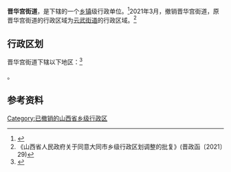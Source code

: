 {{中国乡级行政区|14/02/03/011/000
| 电话区号 = 352
}}

'''晋华宫街道'''，是{{PRC admin/fullname|14/02/03/011/000|3}}下辖的一个[[乡镇|乡镇]]级行政单位。<ref>{{PRC admin/ref sgc|{{PRC admin/parent|14/02/03/011/000}}}}</ref>2021年3月，撤销晋华宫街道，原晋华宫街道的行政区域为[[云武街道|云武街道]]的行政区域。<ref>《山西省人民政府关于同意大同市乡级行政区划调整的批复》(晋政函〔2021〕29)</ref>

== 行政区划 ==

晋华宫街道下辖以下地区：<ref>{{PRC admin/ref sgc|14/02/03/011/000}}</ref>

{{PRC admin/children|14/02/03/011/000}}。

== 参考资料 ==

{{reflist}}

{{PRC admin/navcat|14/02/03/011/000}}

[[Category:已撤销的山西省乡级行政区|Category:已撤销的山西省乡级行政区]]